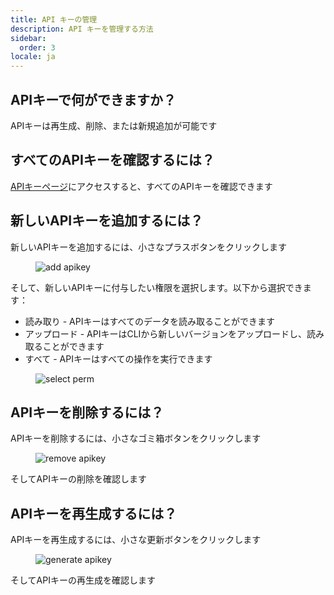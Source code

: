 ```yaml
---
title: API キーの管理
description: API キーを管理する方法
sidebar:
  order: 3
locale: ja
---
```


## APIキーで何ができますか？

APIキーは再生成、削除、または新規追加が可能です

## すべてのAPIキーを確認するには？

[APIキーページ](https://webcapgoapp/dashboard/apikeys/)にアクセスすると、すべてのAPIキーを確認できます

## 新しいAPIキーを追加するには？

新しいAPIキーを追加するには、小さなプラスボタンをクリックします

<figure><img src="/apikeys-addwebp" alt="add apikey" /><figcaption></figcaption></figure>

そして、新しいAPIキーに付与したい権限を選択します。以下から選択できます：

 - 読み取り - APIキーはすべてのデータを読み取ることができます
 - アップロード - APIキーはCLIから新しいバージョンをアップロードし、読み取ることができます
 - すべて - APIキーはすべての操作を実行できます

<figure><img src="/apikeys-select-permwebp" alt="select perm" /><figcaption></figcaption></figure>

## APIキーを削除するには？

APIキーを削除するには、小さなゴミ箱ボタンをクリックします

<figure><img src="/apikeys-removewebp" alt="remove apikey" /><figcaption></figcaption></figure>

そしてAPIキーの削除を確認します

## APIキーを再生成するには？

APIキーを再生成するには、小さな更新ボタンをクリックします

<figure><img src="/apikeys-regeneratewebp" alt="generate apikey" /><figcaption></figcaption></figure>

そしてAPIキーの再生成を確認します